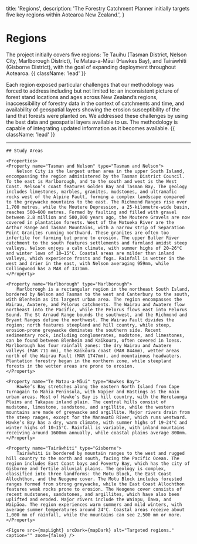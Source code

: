 

  title: 'Regions',
  description:
    'The Forestry Catchment Planner initially targets five key regions within Aotearoa New Zealand.',
}

# Regions

The project initially covers five regions: Te Tauihu (Tasman District, Nelson City, Marlborough District), Te Matau-a-Māui (Hawkes Bay), and Tairāwhiti (Gisborne District), with the goal of expanding deployment throughout Aotearoa. {{ className: 'lead' }}

Each region exposed particular challenges that our methodology was forced to address including but not limited to: an inconsistent picture of forest stand locations and ages across New Zealand’s regions, inaccessibility of forestry data in the context of catchments and time, and availability of geospatial layers showing the erosion susceptibility of the land that forests were planted on. We addressed these challenges by using the best data and geospatial layers available to us. The methodology is capable of integrating updated information as it becomes available.   {{ className: 'lead' }}

---

<Row>
  <Col>

    ## Study Areas

    <Properties>
    <Property name="Tasman and Nelson" type="Tasman and Nelson">
        Nelson City is the largest urban area in the upper South Island, encompassing the region administered by the Tasman District Council. To the east is Marlborough, and to the south and west is the West Coast. Nelson’s coast features Golden Bay and Tasman Bay. The geology includes limestones, marbles, granites, mudstones, and ultramafic rocks west of the Alpine Fault, forming a complex landscape compared to the greywacke mountains to the east. The Richmond Ranges rise over 1,700 metres, while the Moutere Depression, a 25-kilometre-wide basin, reaches 500–600 metres. Formed by faulting and filled with gravel between 2.8 million and 500,000 years ago, the Moutere Gravels are now covered in plantation forests. West of the Motueka River are the Arthur Range and Tasman Mountains, with a narrow strip of Separation Point Granites running northward. These granites are often too infertile for farming but prone to erosion. The upper Buller River catchment to the south features settlements and farmland amidst steep valleys. Nelson enjoys a calm climate, with summer highs of 20–26°C and winter lows of 10–15°C. Coastal areas are milder than inland valleys, which experience frosts and fogs. Rainfall is wetter in the west and drier in the east, with Nelson averaging 959mm, while Collingwood has a MAR of 3371mm.
    </Property>

    <Property name="Marlborough" type="Marlborough">
        Marlborough is a rectangular region in the northeast South Island, bordered by Nelson and Tasman to the west and Canterbury to the south, with Blenheim as its largest urban area. The region encompasses the Wairau, Awatere, and Pelorus catchments. The Wairau and Awatere flow northeast into the Pacific, while the Pelorus flows east into Pelorus Sound. The St Arnaud Range bounds the southwest, and the Richmond and Bryant Ranges define the northwest. The Wairau Fault divides the region; north features steepland and hill country, while steep, erosion-prone greywacke dominates the southern side. Recent sedimentary rock, including conglomerates, mudstone, and limestones, can be found between Blenheim and Kaikoura, often covered in loess. Marlborough has four rainfall zones: the dry Wairau and Awatere valleys (MAR 711 mm), the Kaikōura coast (MAR 844mm), wetter areas north of the Wairau Fault (MAR 1747mm), and mountainous headwaters. Plantation forestry began in the northern zone, while steepland forests in the wetter areas are prone to erosion.
    </Property>

    <Property name="Te Matau-a-Māui" type="Hawkes Bay">
        Hawke’s Bay stretches along the eastern North Island from Cape Turnagain to Mahia Peninsula, with Napier and Hastings as the main urban areas. Most of Hawke’s Bay is hill country, with the Heretaunga Plains and Takapau inland plain. The central hills consist of mudstone, limestone, sandstone, and argillite, while the western mountains are made of greywacke and argillite. Major rivers drain from the steep ranges, except for the Manawatū River, which runs westward. Hawke’s Bay has a dry, warm climate, with summer highs of 19–24°C and winter highs of 10–15°C. Rainfall is variable, with inland mountains receiving around 1600mm annually, while coastal plains average 800mm.
    </Property>

    <Property name="Tairāwhiti" type="Gisborne">
        Tairāwhiti is bordered by mountain ranges to the west and rugged hill country to the north and south, facing the Pacific Ocean. The region includes East Coast bays and Poverty Bay, which has the city of Gisborne and fertile alluvial plains. The geology is complex, classified into three landforms: the Motu Block, the East Coast Allochthon, and the Neogene cover. The Motu Block includes forested ranges formed from strong greywacke, while the East Coast Allochthon features weak rocks prone to erosion. The Neogene cover consists of recent mudstones, sandstones, and argillites, which have also been uplifted and eroded. Major rivers include the Waiapu, Ūawa, and Waipāoa. The region experiences warm summers and mild winters, with average summer temperatures around 24°C. Coastal areas receive about 1,000 mm of rainfall, while the mountains can see 2,500 mm or more.
    </Property>
</Properties>


  </Col>
  <Col sticky>

    <Figure src={mapLight} srcDark={mapDark} alt="Targeted regions." caption="" zoom={false} />

  </Col>
</Row>
